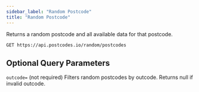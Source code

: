 ```yaml
---
sidebar_label: "Random Postcode"
title: "Random Postcode"
---
```


Returns a random postcode and all available data for that postcode.

```get
GET https://api.postcodes.io/random/postcodes
```

## Optional Query Parameters

`outcode=` (not required) Filters random postcodes by outcode. Returns null if invalid outcode.
